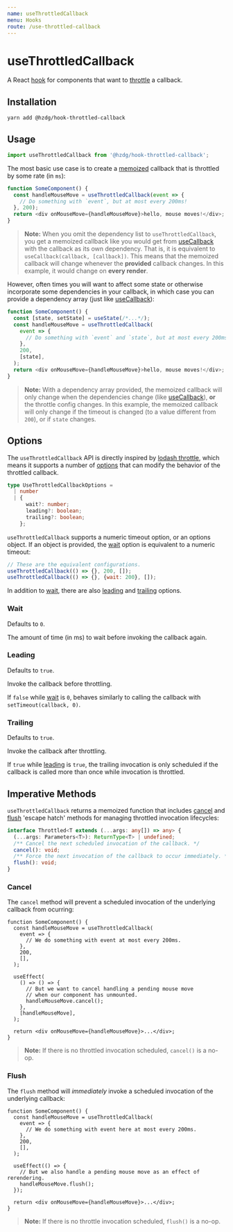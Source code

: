 ```yaml
---
name: useThrottledCallback
menu: Hooks
route: /use-throttled-callback
---
```



# useThrottledCallback

A React [hook] for components that want to [throttle] a callback.

<ThrottleVisualizer />

## Installation

```shell
yarn add @hzdg/hook-throttled-callback
```

## Usage

```js
import useThrottledCallback from '@hzdg/hook-throttled-callback';
```

The most basic use case is to create a [memoized] callback that
is throttled by some rate (in `ms`):

```js
function SomeComponent() {
  const handleMouseMove = useThrottledCallback(event => {
    // Do something with `event`, but at most every 200ms!
  }, 200);
  return <div onMouseMove={handleMouseMove}>hello, mouse moves!</div>;
}
```

> **Note:** When you omit the dependency list to `useThrottledCallback`,
> you get a memoized callback like you would get from [useCallback]
> with the callback as its own dependency.
> That is, it is equivalent to `useCallback(callback, [callback])`.
> This means that the memoized callback will change whenever the **provided**
> callback changes. In this example, it would change on **every render**.

However, often times you will want to affect some state or otherwise
incorporate some dependencies in your callback, in which case you can
provide a dependency array (just like [useCallback]):

```js
function SomeComponent() {
  const [state, setState] = useState(/*...*/);
  const handleMouseMove = useThrottledCallback(
    event => {
      // Do something with `event` and `state`, but at most every 200ms!
    },
    200,
    [state],
  );
  return <div onMouseMove={handleMouseMove}>hello, mouse moves!</div>;
}
```

> **Note:** With a dependency array provided, the memoized callback will
> only change when the dependencies change (like [useCallback]), **or**
> the throttle config changes. In this example, the memoized callback
> will only change if the timeout is changed (to a value different from `200`),
> or if `state` changes.

## Options

The `useThrottledCallback` API is directly inspired by [lodash throttle],
which means it supports a number of [options] that can modify the behavior
of the throttled callback.

```ts
type UseThrottledCallbackOptions =
  | number
  | {
      wait?: number;
      leading?: boolean;
      trailing?: boolean;
    };
```

`useThrottledCallback` supports a numeric timeout option, or an options object.
If an object is provided, the [wait] option is equivalent to a numeric timeout:

```js
// These are the equivalent configurations.
useThrottledCallback(() => {}, 200, []);
useThrottledCallback(() => {}, {wait: 200}, []);
```

In addition to [wait], there are also [leading] and [trailing] options.

### Wait

Defaults to `0`.

The amount of time (in ms) to wait before invoking the callback again.

### Leading

Defaults to `true`.

Invoke the callback before throttling.

If `false` while [wait] is `0`, behaves similarly
to calling the callback with `setTimeout(callback, 0)`.

### Trailing

Defaults to `true`.

Invoke the callback after throttling.

If `true` while [leading] is `true`, the trailing invocation
is only scheduled if the callback is called more than once
while invocation is throttled.

## Imperative Methods

`useThrottledCallback` returns a memoized function that includes [cancel] and
[flush] 'escape hatch' methods for managing throttled invocation lifecycles:

```ts
interface Throttled<T extends (...args: any[]) => any> {
  (...args: Parameters<T>): ReturnType<T> | undefined;
  /** Cancel the next scheduled invocation of the callback. */
  cancel(): void;
  /** Force the next invocation of the callback to occur immediately. */
  flush(): void;
}
```

### Cancel

The `cancel` method will prevent a scheduled invocation of the
underlying callback from ocurring:

```tsx
function SomeComponent() {
  const handleMouseMove = useThrottledCallback(
    event => {
      // We do something with event at most every 200ms.
    },
    200,
    [],
  );

  useEffect(
    () => () => {
      // But we want to cancel handling a pending mouse move
      // when our component has unmounted.
      handleMouseMove.cancel();
    },
    [handleMouseMove],
  );

  return <div onMouseMove={handleMouseMove}>...</div>;
}
```

> **Note:** If there is no throttled invocation scheduled, `cancel()` is a no-op.

### Flush

The `flush` method will _immediately_ invoke a scheduled invocation of
the underlying callback:

```tsx
function SomeComponent() {
  const handleMouseMove = useThrottledCallback(
    event => {
      // We do something with event here at most every 200ms.
    },
    200,
    [],
  );

  useEffect(() => {
    // But we also handle a pending mouse move as an effect of rerendering.
    handleMouseMove.flush();
  });

  return <div onMouseMove={handleMouseMove}>...</div>;
}
```

> **Note:** If there is no throttle invocation scheduled, `flush()` is a no-op.

[hook]: https://reactjs.org/docs/hooks-overview.html
[memoized]: https://en.wikipedia.org/wiki/Memoization
[usecallback]: https://reactjs.org/docs/hooks-reference.html#usecallback
[throttle]: https://css-tricks.com/debouncing-throttling-explained-examples/#article-header-id-2
[lodash throttle]: https://lodash.com/docs/4.17.15#throttle
[options]: #options
[wait]: #wait
[maxwait]: #maxwait
[leading]: #leading
[trailing]: #trailing
[cancel]: #cancel
[flush]: #flush
